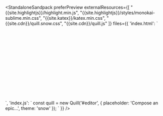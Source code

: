 <title>Snow Theme</title>


<StandaloneSandpack
  preferPreview
  externalResources={[
    "{{site.highlightjs}}/highlight.min.js",
    "{{site.highlightjs}}/styles/monokai-sublime.min.css",
    "{{site.katex}}/katex.min.css",
    "{{site.cdn}}/quill.snow.css",
    "{{site.cdn}}/quill.js"
  ]}
  files={{
    'index.html': `
<div id="editor" style="height: 220px">
</div>
<script src="/index.js"></script>
    `,
    'index.js': `
const quill = new Quill('#editor', {
 placeholder: 'Compose an epic...',
 theme: 'snow' 
});
    `
  }}
/>